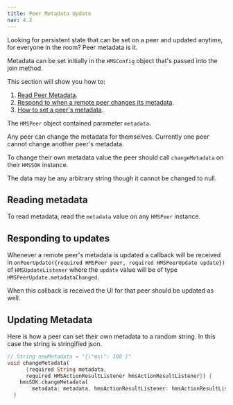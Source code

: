 ---
title: Peer Metadata Update
nav: 4.2
---

Looking for persistent state that can be set on a peer and updated anytime, for everyone in the room? Peer metadata is it.

Metadata can be set initially in the `HMSConfig` object that's passed into the join method.

This section will show you how to:
1. [Read Peer Metadata](#reading-metadata).
2. [Respond to when a remote peer changes its metadata](#responding-to-updates).
3. [How to set a peer's metadata](#updating-metadata).

The `HMSPeer` object contained parameter `metadata`.

Any peer can change the metadata for themselves. Currently one peer cannot change another peer's metadata.

To change their own metadata value the peer should call `changeMetadata` on their `HMSSDK` instance.

The data may be any arbitrary string though it cannot be changed to null.

## Reading metadata

To read metadata, read the `metadata` value on any `HMSPeer` instance.

## Responding to updates

Whenever a remote peer's metadata is updated a callback will be received in `onPeerUpdate({required HMSPeer peer, required HMSPeerUpdate update})` of `HMSUpdateListener` where the `update` value will be of type `HMSPeerUpdate.metadataChanged`.

When this callback is received the UI for that peer should be updated as well.

## Updating Metadata

Here is how a peer can set their own metadata to a random string. In this case the string is stringified json.


```dart
// String newMetadata = "{\"ms\": 100 }"
void changeMetadata(
      {required String metadata,
      required HMSActionResultListener hmsActionResultListener}) {
    hmsSDK.changeMetadata(
        metadata: metadata, hmsActionResultListener: hmsActionResultListener);
  }
```



